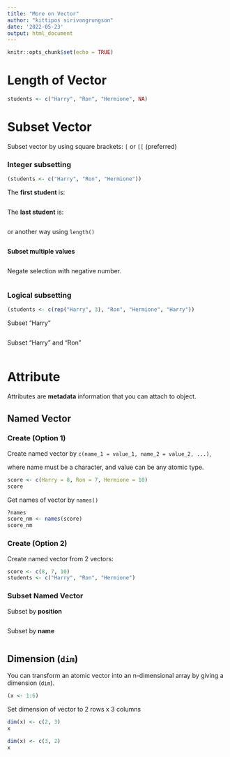 ```yaml
---
title: "More on Vector"
author: "kittipos sirivongrungson"
date: '2022-05-23'
output: html_document
---
```


```r
knitr::opts_chunk$set(echo = TRUE)
```


# Length of Vector

```r
students <- c("Harry", "Ron", "Hermione", NA)
```

# Subset Vector

Subset vector by using square brackets: `[` or `[[` (preferred)


### Integer subsetting

```r
(students <- c("Harry", "Ron", "Hermione"))
```

The **first student** is:

```r

```

The **last student** is:


```r


```

or another way using `length()`

```r

```

**Subset multiple values**

```r

```

Negate selection with negative number.

```r

```





### Logical subsetting

```r
(students <- c(rep("Harry", 3), "Ron", "Hermione", "Harry"))
```


Subset "Harry"

```r


```

Subset "Harry" and "Ron"

```r


```


# Attribute

Attributes are **metadata** information that you can attach to object.

## Named Vector 

### Create (Option 1)

Create named vector by `c(name_1 = value_1, name_2 = value_2, ...)`,

where name must be a character, and value can be any atomic type.

```r
score <- c(Harry = 8, Ron = 7, Hermione = 10)
score
```

Get names of vector by `names()`

```r
?names
score_nm <- names(score)
score_nm
```


### Create (Option 2)

Create named vector from 2 vectors:

```r
score <- c(8, 7, 10)
students <- c("Harry", "Ron", "Hermione")


```

### Subset Named Vector

Subset by **position**

```r


```

Subset by **name**


```r


```




## Dimension (`dim`)

You can transform an atomic vector into an n-dimensional array by giving a dimension (`dim`).

```r
(x <- 1:6)
```

Set dimension of vector to 2 rows x 3 columns

```r
dim(x) <- c(2, 3)
x
```

```r
dim(x) <- c(3, 2)
x
```


